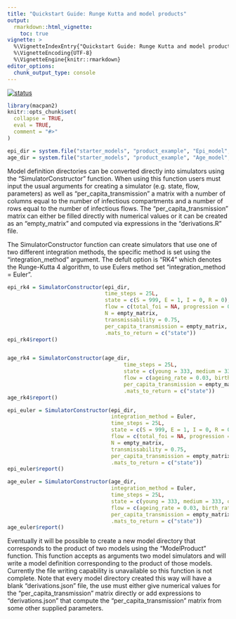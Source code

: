 ```yaml
---
title: "Quickstart Guide: Runge Kutta and model products"
output: 
  rmarkdown::html_vignette:
    toc: true
vignette: >
  %\VignetteIndexEntry{"Quickstart Guide: Runge Kutta and model products"}
  %\VignetteEncoding{UTF-8}
  %\VignetteEngine{knitr::rmarkdown}
editor_options: 
  chunk_output_type: console
---
```


[![status](https://img.shields.io/badge/status-working%20draft-red)](https://canmod.github.io/macpan2/articles/vignette-status#working-draft)

``` r
library(macpan2)
knitr::opts_chunk$set(
  collapse = TRUE,
  eval = TRUE,
  comment = "#>"
)
```

```r
epi_dir = system.file("starter_models", "product_example", "Epi_model", package = "macpan2")
age_dir = system.file("starter_models", "product_example", "Age_model", package = "macpan2")

```

Model definition directories can be converted directly into simulators using the "SimulatorConstructor" function. When using this function users must input the usual arguments for creating a simulator (e.g. state, flow, parameters) as well as "per_capita_transmission" a matrix with a number of columns equal to the number of infectious compartments and a number of rows equal to the number of infectious flows. The "per_capita_transmission" matrix can either be filled directly with numerical values or it can be created as an "empty_matrix" and computed via expressions in the "derivations.R" file. 

The SimulatorConstructor function can create simulators that use one of two different integration methods, the specific method is set using the "integration_method" argument. The defult option is "RK4" which denotes the Runge-Kutta 4 algorithm, to use Eulers method set "integration_method = Euler".

```r
epi_rk4 = SimulatorConstructor(epi_dir,
                               time_steps = 25L,
                               state = c(S = 999, E = 1, I = 0, R = 0),
                               flow = c(total_foi = NA, progression = 0.1, recovery = 0.05),
                               N = empty_matrix,
                               transmissability = 0.75,
                               per_capita_transmission = empty_matrix,
                               .mats_to_return = c("state"))
epi_rk4$report()


age_rk4 = SimulatorConstructor(age_dir,
                                     time_steps = 25L,
                                     state = c(young = 333, medium = 333, old = 333),
                                     flow = c(ageing_rate = 0.03, birth_rate = 5, death_rate = 0.01),
                                     per_capita_transmission = empty_matrix,
                                     .mats_to_return = c("state"))
age_rk4$report()
```

```r
epi_euler = SimulatorConstructor(epi_dir,
                                 integration_method = Euler,
                                 time_steps = 25L,
                                 state = c(S = 999, E = 1, I = 0, R = 0),
                                 flow = c(total_foi = NA, progression = 0.1, recovery = 0.05),
                                 N = empty_matrix,
                                 transmissability = 0.75,
                                 per_capita_transmission = empty_matrix,
                                 .mats_to_return = c("state"))
epi_euler$report()

age_euler = SimulatorConstructor(age_dir,
                                 integration_method = Euler,
                                 time_steps = 25L,
                                 state = c(young = 333, medium = 333, old = 333),
                                 flow = c(ageing_rate = 0.03, birth_rate = 5, death_rate = 0.01),
                                 per_capita_transmission = empty_matrix,
                                 .mats_to_return = c("state"))
age_euler$report()
```

Eventually it will be possible to create a new model directory that corresponds to the product of two models using the "ModelProduct" function. This function accepts as arguments two model simulators and will write a model definition corresponding to the product of those models. Currently the file writing capability is unavailable so this function is not complete. Note that every model directory created this way will have a blank "derivations.json" file, the use must either give numerical values for the "per_capita_transmission" matrix directly or add expressions to "derivations.json" that compute the "per_capita_transmission" matrix from some other supplied parameters.